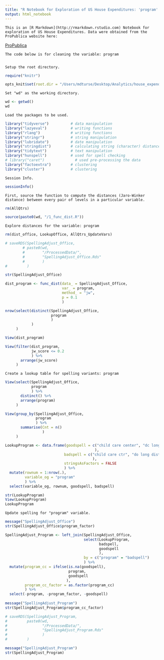 ```yaml
---
title: "R Notebook for Exploration of US House Expenditures: 'program' variable"
output: html_notebook
---
```

  
    
    This is an [R Markdown](http://rmarkdown.rstudio.com) Notebook for exploration of US House Expenditures. Data were obtained from the ProPublica website here:  
[ProPublica](https://projects.propublica.org/represent/expenditures)  
  
    
    The code below is for cleaning the variable: program
  
    
    Setup the root directory.
```r

require("knitr")

opts_knit$set(root.dir = "/Users/mdturse/Desktop/Analytics/house_expenditures/supermdat_general_exploration")

```
  
    
    Set "wd" as the working directory.
```r

wd <- getwd()
wd

```
  
    
    Load the packages to be used.
```r

library("tidyverse")          # data manipulation
library("lazyeval")           # writing functions
library("rlang")              # writing functions
library("stringr")            # string manipulation
library("lubridate")          # date manipulation
library("stringdist")         # calculating string (character) distances
library("tidytext")           # text manipulation
library("hunspell")           # used for spell checking
# library("caret")              # used pre-processing the data
library("factoextra")         # clustering
library("cluster")            # clustering

```
  
    
    Session Info.
```r

sessionInfo()

```
  
    
    First, source the function to compute the distances (Jaro-Winker distance) between every pair of levels in a particular variable.
```r

rm(AllQtrs)

source(paste0(wd, "/1_func_dist.R"))

```
  
    
    Explore distances for the variable: program
```r

rm(dist_office, LookupOffice, AllQtrs_UpdateVars)

# saveRDS(SpellingAdjust_Office,
        # paste0(wd,
        #        "/ProcessedData/",
        #        "SpellingAdjust_Office.Rds"
        #        )
#         )

str(SpellingAdjust_Office)

dist_program <- func_dist(data_ = SpellingAdjust_Office,
                          var_ = program,
                          method_ = "jw",
                          p = 0.1
                          )

nrow(select(distinct(SpellingAdjust_Office,
                     program
                     )
            )
     )

View(dist_program)

View(filter(dist_program,
            jw_score <= 0.2
            ) %>% 
       arrange(jw_score)
     )

```
  
    
    Create a lookup table for spelling variants: program
```r

View(select(SpellingAdjust_Office,
            program
            ) %>% 
       distinct() %>% 
       arrange(program)
     )

View(group_by(SpellingAdjust_Office,
              program
              ) %>% 
       summarise(Cnt = n()
                 )
     )

LookupProgram <- data.frame(goodspell = c("child care center", "dc long distance"
                                         ),
                           badspell = c("child care ctr", "do long distance"
                                        ),
                           stringsAsFactors = FALSE
                           ) %>% 
  mutate(rownum = 1:nrow(.),
         variable_og = "program"
         ) %>% 
  select(variable_og, rownum, goodspell, badspell)

str(LookupProgram)
View(LookupProgram)
LookupProgram

```
  
    
    Update spelling for "program" variable.
```r

message("SpellingAdjust_Office")
str(SpellingAdjust_Office$program_factor)

SpellingAdjust_Program <- left_join(SpellingAdjust_Office,
                                    select(LookupProgram,
                                           badspell,
                                           goodspell
                                           ),
                                    by = c("program" = "badspell")
                                    ) %>% 
  mutate(program_cc = ifelse(is.na(goodspell),
                             program,
                             goodspell
                            ),
         program_cc_factor = as.factor(program_cc)
         ) %>% 
  select(-program, -program_factor, -goodspell)
  
message("SpellingAdjust_Program")
str(SpellingAdjust_Program$program_cc_factor)

# saveRDS(SpellingAdjust_Program,
#         paste0(wd,
#                "/ProcessedData/",
#                "SpellingAdjust_Program.Rds"
#                )
#         )

message("SpellingAdjust_Program")
str(SpellingAdjust_Program)

```


